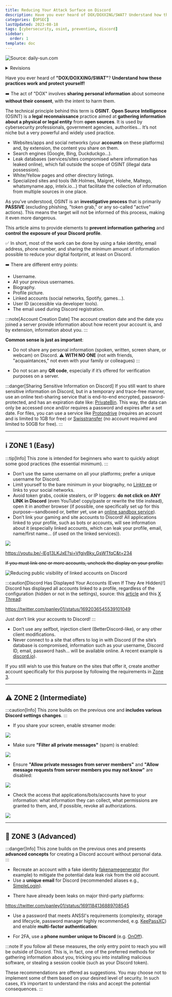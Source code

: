 ```yaml
---
title: Reducing Your Attack Surface on Discord
description: Have you ever heard of DOX/DOXXING/SWAT? Understand how these practices work and protect yourself!
categories: [OPSEC]
lastUpdated: 2023-08-18
tags: [cybersecurity, osint, prevention, discord]
sidebar:
  order: 1
template: doc
---
```



![Source: daily-sun.com](../../../assets/opsec/limiter_surface_attaque_discord/discord.webp)

<details>
<summary>Revisions</summary>
Date | Changes
--- | ---
15/09/2023 | Revisions
21/08/2023 | Revisions 
20/08/2023 | Revisions 
18/08/2023 | Initial push 
</details>

Have you ever heard of **"DOX/DOXXING/SWAT"**? **Understand how these practices work and protect yourself!**

➡️ The act of "DOX" involves **sharing personal information** about someone **without their consent**, with the intent to harm them.

The technical principle behind this term is **OSINT**. **Open Source Intelligence** (OSINT) is a **legal reconnaissance** practice aimed at **gathering information about a physical or legal entity** from **open sources**. It is used by cybersecurity professionals, government agencies, authorities... It’s not niche but a very powerful and widely used practice.

- Websites/apps and social networks (your **accounts** on these platforms) and, by extension, the content you share on them.
- Search engines (Google, Bing, Duckduckgo...).
- Leak databases (services/sites compromised where information has leaked online), which fall outside the scope of OSINT (illegal data possession).
- White/Yellow pages and other directory listings.
- Specialized sites and tools (Mr.Holmes, Maigret, Holehe, Maltego, whatsmyname.app, intelx.io...) that facilitate the collection of information from multiple sources in one place.

As you’ve understood, OSINT is an **investigative process** that is primarily **PASSIVE** (excluding phishing, "token grab," or any so-called "active" actions). This means the target will not be informed of this process, making it even more dangerous.

This article aims to provide elements to **prevent information gathering** and **control the exposure of your Discord profile**.

✅ In short, most of the work can be done by using a fake identity, email address, phone number, and sharing the minimum amount of information possible to reduce your digital footprint, at least on Discord.

➡️ There are different entry points:

- Username.
- All your previous usernames.
- Biography.
- Profile picture.
- Linked accounts (social networks, Spotify, games...).
- User ID (accessible via developer tools).
- The email used during Discord registration.

:::note[Account Creation Date]
The account creation date and the date you joined a server provide information about how recent your account is, and by extension, information about you.
:::

**Common sense is just as important**:

- Do not share any personal information (spoken, written, screen share, or webcam) on Discord.
⚠️ **WITH NO ONE** (not with friends, "acquaintances," not even with your family or colleagues) :::

- Do not scan any **QR code**, especially if it’s offered for verification purposes on a server.

:::danger[Sharing Sensitive Information on Discord]
If you still want to share sensitive information on Discord, but in a temporary and trace-free manner, use an online text-sharing service that is end-to-end encrypted, password-protected, and has an expiration date like: <a href="https://privatebin.net" target="_blank">PrivateBin</a>. This way, the data can only be accessed once and/or requires a password and expires after a set date. For files, you can use a service like <a href="https://proton.me/fr/drive" target="_blank">Protondrive</a> (requires an account and is limited to 1GB for free) or <a href="https://www.swisstransfer.com/fr-fr" target="_blank">Swisstransfer</a> (no account required and limited to 50GB for free).
:::

---

## ℹ️ ZONE 1 (Easy)

:::tip[Info]
This zone is intended for beginners who want to quickly adopt some good practices (the essential minimum).
:::

- Don’t use the same username on all your platforms; prefer a unique username for Discord.
- Limit yourself to the bare minimum in your biography, no <a href="https://linktr.ee" target="_blank">Linktr.ee</a> or links to your social networks.
- Avoid token grabs, cookie stealers, or IP loggers: **do not click on ANY LINK in Discord** (even YouTube! copy/paste or rewrite the title instead), open it in another browser (if possible, one specifically set up for this purpose—sandboxed or, better yet, use an <a href="https://www.browserling.com" target="_blank">online sandbox service</a>).
- Don’t link your gaming and site accounts to Discord! All applications linked to your profile, such as bots or accounts, will see information about it (especially linked accounts, which can leak your profile, email, name/first name... (if used on the linked services)).

![](../../../assets/opsec/limiter_surface_attaque_discord/linkedaccounts.webp)

https://youtu.be/-lEg13LKJxE?si=VfgjvBky_GsWTfqC&t=234

~~If you must link one or more accounts, uncheck the display on your profile:~~

![Reducing public visibility of linked accounts on Discord](../../../assets/opsec/limiter_surface_attaque_discord/discord_private.png)

:::caution[Discord Has Displayed Your Accounts (Even If They Are Hidden)!]
Discord has displayed all accounts linked to a profile, regardless of the configuration (hidden or not in the settings), source: this <a target="blank" href="https://discordpreviews.com/private-connections-bug">article</a> and this <a target="blank" href="https://twitter.com/panley01/status/1692036545539101049">X Thread</a>:

https://twitter.com/panley01/status/1692036545539101049

Just don’t link your accounts to Discord!
:::

- Don’t use any selfbot, injection client (BetterDiscord-like), or any other client modifications.
- Never connect to a site that offers to log in with Discord (if the site’s database is compromised, information such as your username, Discord ID, email, password hash... will be available online. A recent example is <a target="blank" href="https://web.archive.org/web/20230823102446/https://discord.io">discord.io</a>).

If you still wish to use this feature on the sites that offer it, create another account specifically for this purpose by following the requirements in [Zone 3](#zone-3-advanced).

---

## ⚠️ ZONE 2 (Intermediate)

:::caution[Info]
This zone builds on the previous one and **includes various Discord settings changes**.
:::

- If you share your screen, enable streamer mode:

![](../../../assets/opsec/limiter_surface_attaque_discord/discord_streamer.webp)

- Make sure **"Filter all private messages"** (spam) is enabled:

![](../../../assets/opsec/limiter_surface_attaque_discord/discord_spam.png)

- Ensure **"Allow private messages from server members"** and **"Allow message requests from server members you may not know"** are disabled:

![](../../../assets/opsec/limiter_surface_attaque_discord/discord_messages.png)

- Check the access that applications/bots/accounts have to your information: what information they can collect, what permissions are granted to them, and, if possible, revoke all authorizations.

![](../../../assets/opsec/limiter_surface_attaque_discord/discord_autorisations.webp)

---

## 🔐 ZONE 3 (Advanced)

:::danger[Info]
This zone builds on the previous ones and presents **advanced concepts** for creating a Discord account without personal data.
:::

- Recreate an account with a fake identity <a href="https://www.fakenamegenerator.com" target="_blank">fakenamegenerator</a> (for example) to mitigate the potential data leak risk from the old account.
- Use a **unique email** for Discord (recommended aliases e.g., <a href="https://simplelogin.io" target="_blank">SimpleLogin</a>).

<CardGrid>
  <LinkCard
    title="Read the article on this topic"
    href="https://docs.contactit.fr/opsec/alias_mail"
  />
</CardGrid>

- There have already been leaks on major third-party platforms:

https://twitter.com/panley01/status/1691184136889708545

- Use a password that meets ANSSI's requirements (complexity, storage and lifecycle, password manager highly recommended, e.g. <a href="https://keepassxc.org" target="_blank">KeePassXC</a>) and enable **multi-factor authentication**:

<CardGrid>
  <LinkCard
    title="View the doc"
    href="https://www.ssi.gouv.fr/guide/recommandations-relatives-a-lauthentification-multifacteur-et-aux-mots-de-passe"
  />
</CardGrid>

- For 2FA, use a **phone number unique to Discord** (e.g. <a href="https://www.onoff.app" target="_blank">OnOff</a>).

:::note
If you follow all these measures, the only entry point to reach you will be outside of Discord. This is, in fact, one of the preferred methods for gathering information about you, tricking you into installing malicious software, or stealing a session cookie (such as your Discord token).

These recommendations are offered as suggestions. You may choose not to implement some of them based on your desired level of security. In such cases, it’s important to understand the risks and accept the potential consequences.
:::